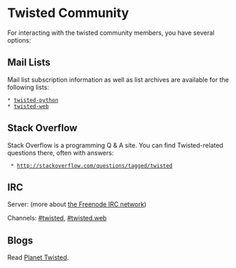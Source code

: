 = Twisted Community = 

For interacting with the twisted community members, you have several options:

== Mail Lists ==

Mail list subscription information as well as list archives are available for the following lists:
 * [http://twistedmatrix.com/cgi-bin/mailman/listinfo/twisted-python twisted-python]
 * [http://twistedmatrix.com/cgi-bin/mailman/listinfo/twisted-web twisted-web]

== Stack Overflow ==

Stack Overflow is a programming Q & A site.  You can find Twisted-related questions there, often with answers:

  * http://stackoverflow.com/questions/tagged/twisted

== IRC ==

Server: {{{irc.freenode.net}}} (more about [http://freenode.net the Freenode IRC network])

Channels: [irc://irc.freenode.net/twisted #twisted], [irc://irc.freenode.net/twisted.web #twisted.web]

== Blogs ==

Read [http://planet.twistedmatrix.com/ Planet Twisted].